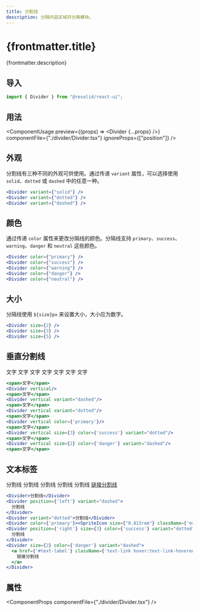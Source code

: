 ```yaml
---
title: 分割线
description: 分隔内容区域并分离模块。
---
```




# {frontmatter.title}

{frontmatter.description}

## 导入

```js
import { Divider } from "@resolid/react-ui";
```

## 用法

<ComponentUsage
  preview={(props) => <Divider {...props} />}
  componentFile={"./divider/Divider.tsx"}
  ignoreProps={["position"]}
/>

## 外观

分割线有三种不同的外观可供使用。通过传递 `variant` 属性，可以选择使用 `solid`、`dotted` 或 `dashed` 中的任意一种。

<section className={'example group'}>
  <ComponentExample className={'flex flex-col gap-5 py-5'}>
    <Divider variant={"solid"} />
    <Divider variant={"dotted"} />
    <Divider variant={"dashed"} />
  </ComponentExample>

```jsx
<Divider variant={"solid"} />
<Divider variant={"dotted"} />
<Divider variant={"dashed"} />
```

</section>

## 颜色

通过传递 `color` 属性来更改分隔线的颜色。分隔线支持 `primary`、`success`、`warning`、`danger` 和 `neutral` 这些颜色。

<section className={'example group'}>
  <ComponentExample className={'flex flex-col gap-5 py-5'}>
    <Divider color={"primary"} />
    <Divider color={"success"} />
    <Divider color={"warning"} />
    <Divider color={"danger"} />
    <Divider color={"neutral"} />
  </ComponentExample>

```jsx
<Divider color={"primary"} />
<Divider color={"success"} />
<Divider color={"warning"} />
<Divider color={"danger"} />
<Divider color={"neutral"} />
```

</section>

## 大小

分隔线使用 `${size}px` 来设置大小，大小应为数字。

<section className={'example group'}>
  <ComponentExample className={'flex flex-col gap-5 py-5'}>
    <Divider size={2} />
    <Divider size={3} />
    <Divider size={5} />
  </ComponentExample>

```jsx
<Divider size={2} />
<Divider size={3} />
<Divider size={5} />
```

</section>

## 垂直分割线

<section className={'example group'}>
  <ComponentExample className={'flex flex-row px-5 gap-5'}>
    <span>文字</span>
    <Divider vertical/>
    <span>文字</span>
    <Divider vertical variant="dashed"/>
    <span>文字</span>
    <Divider vertical variant="dotted"/>
    <span>文字</span>
    <Divider vertical color={'primary'}/>
    <span>文字</span>
    <Divider vertical size={3} color={'success'} variant="dotted"/>
    <span>文字</span>
    <Divider vertical size={2} color={'danger'} variant="dashed"/>
    <span>文字</span>
  </ComponentExample>

```jsx
<span>文字</span>
<Divider vertical/>
<span>文字</span>
<Divider vertical variant="dashed"/>
<span>文字</span>
<Divider vertical variant="dotted"/>
<span>文字</span>
<Divider vertical color={'primary'}/>
<span>文字</span>
<Divider vertical size={3} color={'success'} variant="dotted"/>
<span>文字</span>
<Divider vertical size={2} color={'danger'} variant="dashed"/>
<span>文字</span>
```

</section>

## 文本标签

<section className={'example group'}>
  <ComponentExample className={'flex flex-col gap-5 py-5'}>
    <Divider>分割线</Divider>
    <Divider position={'left'} variant="dashed">
      分割线
    </Divider>
    <Divider variant="dotted">分割线</Divider>
    <Divider color={'primary'}><SpriteIcon size={"0.813rem"} className={'mr-1'} name={"search"} /> 分割线</Divider>
    <Divider position={'right'} size={3} color={'success'} variant="dotted">
      分割线
    </Divider>
    <Divider size={2} color={'danger'} variant="dashed">
      <a href={'#text-label'} className={'text-link hover:text-link-hovered hover:underline'}>
        链接分割线
      </a>
    </Divider>
  </ComponentExample>

```jsx
<Divider>分割线</Divider>
<Divider position={'left'} variant="dashed">
  分割线
</Divider>
<Divider variant="dotted">分割线</Divider>
<Divider color={'primary'}><SpriteIcon size={"0.813rem"} className={'mr-1'} name={"search"} /> 分割线</Divider>
<Divider position={'right'} size={3} color={'success'} variant="dotted">
  分割线
</Divider>
<Divider size={2} color={'danger'} variant="dashed">
  <a href={'#text-label'} className={'text-link hover:text-link-hovered hover:underline'}>
    链接分割线
  </a>
</Divider>
```

</section>

## 属性

<ComponentProps componentFile={"./divider/Divider.tsx"} />
